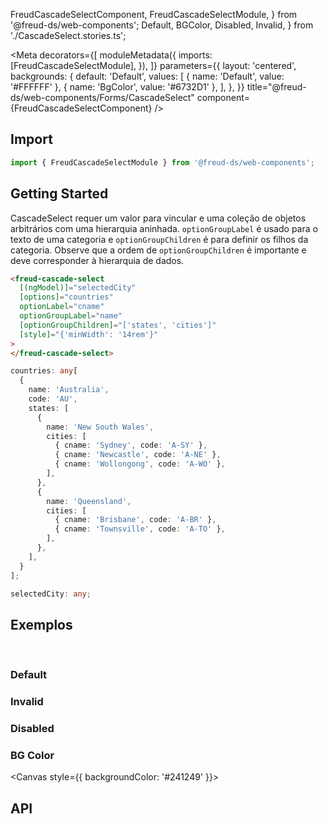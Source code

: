   FreudCascadeSelectComponent,
  FreudCascadeSelectModule,
} from '@freud-ds/web-components';
  Default,
  BGColor,
  Disabled,
  Invalid,
} from './CascadeSelect.stories.ts';

<Meta
  decorators={[
    moduleMetadata({
      imports: [FreudCascadeSelectModule],
    }),
  ]}
  parameters={{
    layout: 'centered',
    backgrounds: {
      default: 'Default',
      values: [
        { name: 'Default', value: '#FFFFFF' },
        { name: 'BgColor', value: '#6732D1' },
      ],
    },
  }}
  title="@freud-ds/web-components/Forms/CascadeSelect"
  component={FreudCascadeSelectComponent}
/>

<FreudHeaderComponent
  title="CascadeSelect"
  description="Permite a pessoa usuária escolher uma opção dentro de uma lista já pré-definida em forma de cascata."
/>

## <a id="importing"></a>Import

```ts
import { FreudCascadeSelectModule } from '@freud-ds/web-components';
```

## Getting Started

CascadeSelect requer um valor para vincular e uma coleção de objetos arbitrários com uma hierarquia aninhada.
`optionGroupLabel` é usado para o texto de uma categoria e `optionGroupChildren` é para definir os filhos da categoria.
Observe que a ordem de `optionGroupChildren` é importante e deve corresponder à hierarquia de dados.

```html
<freud-cascade-select
  [(ngModel)]="selectedCity"
  [options]="countries"
  optionLabel="cname"
  optionGroupLabel="name"
  [optionGroupChildren]="['states', 'cities']"
  [style]="{'minWidth': '14rem'}"
>
</freud-cascade-select>
```

```ts
countries: any[
  {
    name: 'Australia',
    code: 'AU',
    states: [
      {
        name: 'New South Wales',
        cities: [
          { cname: 'Sydney', code: 'A-SY' },
          { cname: 'Newcastle', code: 'A-NE' },
          { cname: 'Wollongong', code: 'A-WO' },
        ],
      },
      {
        name: 'Queensland',
        cities: [
          { cname: 'Brisbane', code: 'A-BR' },
          { cname: 'Townsville', code: 'A-TO' },
        ],
      },
    ],
  }
];

selectedCity: any;
```

## <a id="exemplos"></a>Exemplos

<br />

### Default

<Canvas>
  <Story story={Default} />
</Canvas>

### Invalid

<Canvas>
  <Story story={Invalid} />
</Canvas>

### Disabled

<Canvas>
  <Story story={Disabled} />
</Canvas>

### BG Color

<Canvas style={{ backgroundColor: '#241249' }}>
  <Story story={BGColor} />
</Canvas>

## <a id="api"></a>API

<ArgsTable of={FreudCascadeSelectComponent} />
